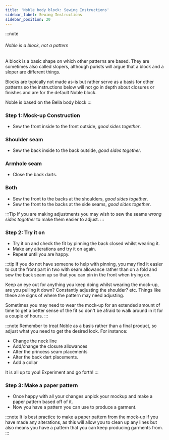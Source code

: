 ```yaml
---
title: 'Noble body block: Sewing Instructions'
sidebar_label: Sewing Instructions
sidebar_position: 20
---
```


:::note

###### Noble is a block, not a pattern

A block is a basic shape on which other patterns are based.
They are sometimes also called slopers, although purists will argue that a block and a sloper are different things.

Blocks are typically not made as-is but rather serve as a basis for other patterns so the instructions below will not go in depth about closures or finishes and are for the default Noble block.

Noble is based on the Bella body block
:::

### Step 1: Mock-up Construction

- Sew the front inside to the front outside, _good sides together_.

### Shoulder seam

- Sew the back inside to the back outside, _good sides together_.

### Armhole seam

- Close the back darts.

### Both

- Sew the front to the backs at the shoulders, _good sides together_.
- Sew the front to the backs at the side seams, _good sides together_.

:::Tip
If you are making adjustments you may wish to sew the seams _wrong sides together_ to make them easier to adjust.
:::

### Step 2: Try it on

- Try it on and check the fit by pinning the back closed whilst wearing it.
- Make any alterations and try it on again.
- Repeat until you are happy.

:::tip
If you do not have someone to help with pinning, you may find it easier to cut the front part in two with seam allowance rather than on a fold and sew the back seam up so that you can pin in the front when trying on.

Keep an eye out for anything you keep doing whilst wearing the mock-up, are you pulling it down? Constantly adjusting the shoulder? etc. Things like these are signs of where the pattern may need adjusting.

Sometimes you may need to wear the mock-up for an extended amount of time to get a better sense of the fit so don't be afraid to walk around in it for a couple of hours.
:::

:::note
Remember to treat Noble as a basis rather than a final product, so adjust what you need to get the desired look.
For instance:

- Change the neck line
- Add/change the closure allowances
- Alter the princess seam placements
- Alter the back dart placements.
- Add a collar

It is all up to you! Experiment and go forth!
:::

### Step 3: Make a paper pattern

- Once happy with all your changes unpick your mockup and make a paper pattern based off of it.
- Now you have a pattern you can use to produce a garment.

:::note
It is best practice to make a paper pattern from the mock-up if you have made any alterations, as this will allow you to clean up any lines but also means you have a pattern that you can keep producing garments from.
:::

